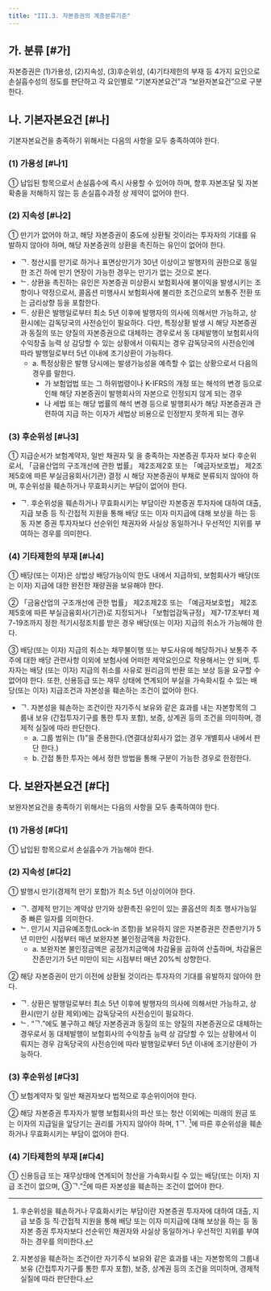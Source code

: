 ```yaml
---
title: "III.3. 자본증권의 계층분류기준"
---
```




## 가. 분류 [#가]
자본증권은 (1)가용성, (2)지속성, (3)후순위성, (4)기타제한의 부재 등 4가지 요인으로 손실흡수성의 정도를 판단하고 각 요인별로 “기본자본요건”과 “보완자본요건”으로 구분 한다.



## 나. 기본자본요건 [#나]
기본자본요건을 충족하기 위해서는 다음의 사항을 모두 충족하여야 한다.

### (1) 가용성 [#나1]
① 납입된 항목으로서 손실흡수에 즉시 사용할 수 있어야 하며, 향후 자본조달 및 자본확충을 저해하지 않는 등 손실흡수과정 상 제약이 없어야 한다.

### (2) 지속성 [#나2]
① 만기가 없어야 하고, 해당 자본증권이 중도에 상환될 것이라는 투자자의 기대를 유발하지 않아야 하며, 해당 자본증권의 상환을 촉진하는 유인이 없어야 한다.
- ᄀ. 청산시를 만기로 하거나 표면상만기가 30년 이상이고 발행자의 권한으로 동일한 조건 하에 만기 연장이 가능한 경우는 만기가 없는 것으로 본다.
- ᄂ. 상환을 촉진하는 유인은 자본증권 미상환시 보험회사에 불이익을 발생시키는 조항이나 약정으로서, 콜옵션 미행사시 보험회사에 불리한 조건으로의 보통주 전환 또는 금리상향 등을 포함한다.
- ᄃ. 상환은 발행일로부터 최소 5년 이후에 발행자의 의사에 의해서만 가능하고, 상환시에는 감독당국의 사전승인이 필요하다. 다만, 특정상황 발생 시 해당 자본증권과 동질의 또는 양질의 자본증권으로 대체하는 경우로서 동 대체발행이 보험회사의 수익창출 능력 상 감당할 수 있는 상황에서 이뤄지는 경우 감독당국의 사전승인에 따라 발행일로부터 5년 이내에 조기상환이 가능하다.
  - a. 특정상황은 발행 당시에는 발생가능성을 예측할 수 없는 상황으로서 다음의 경우를 말한다.
    - 가 보험업법 또는 그 하위법령이나 K-IFRS의 개정 또는 해석의 변경 등으로 인해 해당 자본증권이 발행회사의 자본으로 인정되지 않게 되는 경우
    - 나 세법 또는 해당 법률의 해석 변경 등으로 발행회사가 해당 자본증권과 관련하여 지급 하는 이자가 세법상 비용으로 인정받지 못하게 되는 경우

### (3) 후순위성 [#나3]
① 지급순서가 보험계약자, 일반 채권자 및 <OverlayDemo id="3_3_다"/>을 충족하는 자본증권 투자자 보다 후순위로서, 「금융산업의 구조개선에 관한 법률」 제2조제2호 또는 「예금자보호법」 제2조제5호에 따른 부실금융회사(기관) 결정 시 해당 자본증권이 부채로 분류되지 않아야 하며, 후순위성을 훼손하거나 무효화시키는 부담이 없어야 한다.
- ᄀ. 후순위성을 훼손하거나 무효화시키는 부담이란 자본증권 투자자에 대하여 대출, 지급 보증 등 직·간접적 지원을 통해 배당 또는 이자 미지급에 대해 보상을 하는 등 동 자본 증권 투자자보다 선순위인 채권자와 사실상 동일하거나 우선적인 지위를 부여하는 경우를 의미한다.

### (4) 기타제한의 부재 [#나4]
① 배당(또는 이자)은 상법상 배당가능이익 한도 내에서 지급하되, 보험회사가 배당(또는 이자) 지급에 대한 완전한 재량권을 보유해야 한다.

② 「금융산업의 구조개선에 관한 법률」 제2조제2호 또는 「예금자보호법」 제2조제5호에 따른 부실금융회사(기관)로 지정되거나 「보험업감독규정」 제7-17조부터 제7-19조까지 정한 적기시정조치를 받은 경우 배당(또는 이자) 지급의 취소가 가능해야 한다.

③ 배당(또는 이자) 지급의 취소는 채무불이행 또는 부도사유에 해당하거나 보통주 주주에 대한 배당 관련사항 이외에 보험사에 어떠한 제약요인으로 작용해서는 안 되며, 투자자는 배당 (또는 이자) 지급의 취소를 사유로 원리금의 반환 또는 보상 등을 요구할 수 없어야 한다. 또한, 신용등급 또는 재무 상태에 연계되어 부실을 가속화시킬 수 있는 배당(또는 이자) 지급조건과 자본성을 훼손하는 조건이 없어야 한다.
- ᄀ. 자본성을 훼손하는 조건이란 자기주식 보유와 같은 효과를 내는 자본항목의 그룹내 보유 (간접투자기구를 통한 투자 포함), 보증, 상계권 등의 조건을 의미하며, 경제적 실질에 따라 판단한다.
  - a. 그룹 범위는 <OverlayDemo id="1_3_가"/>(1)”을 준용한다.(연결대상회사가 없는 경우 개별회사 내에서 판단 한다.)
  - b. 간접   통한 투자는 <OverlayDemo id="4_1-4"/>에서 정한 방법을 통해 구분이 가능한 경우로 한정한다.


## 다. 보완자본요건 [#다]
보완자본요건을 충족하기 위해서는 다음의 사항을 모두 충족하여야 한다.

### (1) 가용성 [#다1]
① 납입된 항목으로서 손실흡수가 가능해야 한다.

### (2) 지속성 [#다2]
① 발행시 만기(경제적 만기 포함)가 최소 5년 이상이어야 한다.
- ᄀ. 경제적 만기는 계약상 만기와 상환촉진 유인이 있는 콜옵션의 최초 행사가능일 중 빠른 일자를 의미한다.
- ᄂ. 만기시 지급유예조항(Lock-in 조항)을 보유하지 않은 자본증권은 잔존만기가 5년 미만인 시점부터 매년 보완자본 불인정금액을 차감한다.
  - a. 보완자본 불인정금액은 공정가치금액에 차감율을 곱하여 산출하며, 차감율은 잔존만기가 5년 미만이 되는 시점부터 매년 20%씩 상향한다.

② 해당 자본증권이 만기 이전에 상환될 것이라는 투자자의 기대를 유발하지 않아야 한다.
- ᄀ. 상환은 발행일로부터 최소 5년 이후에 발행자의 의사에 의해서만 가능하고, 상환시(만기 상환 제외)에는 감독당국의 사전승인이 필요하다.
- ᄂ. “ᄀ.”에도 불구하고 해당 자본증권과 동질의 또는 양질의 자본증권으로 대체하는 경우로서 동 대체발행이 보험회사의 수익창출 능력 상 감당할 수 있는 상황에서 이뤄지는 경우 감독당국의 사전승인에 따라 발행일로부터 5년 이내에 조기상환이 가능하다.

### (3) 후순위성 [#다3]
① 보험계약자 및 일반 채권자보다 법적으로 후순위이어야 한다.

② 해당 자본증권 투자자가 발행 보험회사의 파산 또는 청산 이외에는 미래의 원금 또는 이자의 지급일을 앞당기는 권리를 가지지 않아야 하며, <OverlayDemo id="3_3_나3"/>1ᄀ. [^1]에 따른 후순위성을 훼손하거나 무효화시키는 부담이 없어야 한다.

[^1]: 후순위성을 훼손하거나 무효화시키는 부담이란 자본증권 투자자에 대하여 대출, 지급 보증 등 직·간접적 지원을 통해 배당 또는 이자 미지급에 대해 보상을 하는 등 동 자본 증권 투자자보다 선순위인 채권자와 사실상 동일하거나 우선적인 지위를 부여하는 경우를 의미한다.

### (4) 기타제한의 부재 [#다4]
① 신용등급 또는 재무상태에 연계되어 청산을 가속화시킬 수 있는 배당(또는 이자) 지급 조건이 없으며, <OverlayDemo id="3_3_나4"/>③ᄀ.”[^2]에 따른 자본성을 훼손하는 조건이 없어야 한다.

[^2]: 자본성을 훼손하는 조건이란 자기주식 보유와 같은 효과를 내는 자본항목의 그룹내 보유 (간접투자기구를 통한 투자 포함), 보증, 상계권 등의 조건을 의미하며, 경제적 실질에 따라 판단한다.
